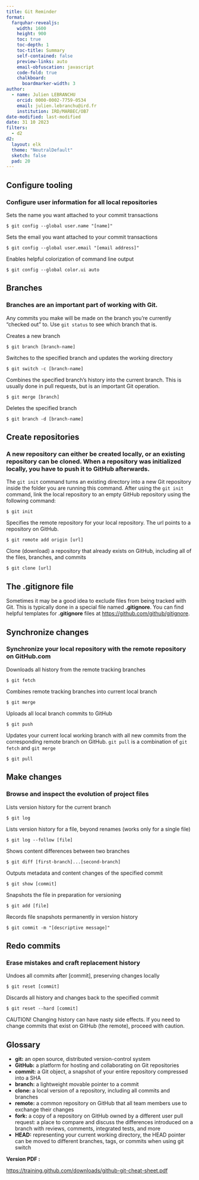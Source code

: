 ```yaml
---
title: Git Reminder
format:
  farquhar-revealjs:
    width: 1600
    height: 900
    toc: true
    toc-depth: 1
    toc-title: Summary
    self-contained: false    
    preview-links: auto
    email-obfuscation: javascript
    code-fold: true
    chalkboard: 
      boardmarker-width: 3
author:
  - name: Julien LEBRANCHU
    orcid: 0000-0002-7759-0534
    email: julien.lebranchu@ird.fr
    institution: IRD/MARBEC/OB7 
date-modified: last-modified
date: 31 10 2023
filters:
  - d2
d2:
  layout: elk
  theme: "NeutralDefault"
  sketch: false
  pad: 20
---
```


## Configure tooling
### Configure user information for all local repositories

Sets the name you want attached to your commit transactions
```
$ git config --global user.name "[name]"
```

Sets the email you want attached to your commit transactions
```
$ git config --global user.email "[email address]"
```

Enables helpful colorization of command line output
```
$ git config --global color.ui auto
```

## Branches
### Branches are an important part of working with Git. 

Any commits you make will be made on the branch you’re currently “checked out” to. Use `git status` to see which branch that is.

Creates a new branch
```
$ git branch [branch-name]
```

Switches to the specified branch and updates the working directory
```
$ git switch -c [branch-name]
```


Combines the specified branch’s history into the current branch. This is usually done in pull requests, but is an important Git operation.

```
$ git merge [branch]
```

Deletes the specified branch
```
$ git branch -d [branch-name]
```


## Create repositories
### A new repository can either be created locally, or an existing repository can be cloned. When a repository was initialized locally, you have to push it to GitHub afterwards.

The `git init` command turns an existing directory into a new Git repository inside the folder you are running this command. After using the `git init` command, link the local repository to an empty GitHub repository using the following command:
```
$ git init
```

Specifies the remote repository for your local repository. The url points to a repository on GitHub.
```
$ git remote add origin [url]
```

Clone (download) a repository that already exists on GitHub, including all of the files, branches, and commits
```
$ git clone [url]
```


## The .gitignore file

Sometimes it may be a good idea to exclude files from being tracked with Git. This is typically done in a special file named **.gitignore**. You can find helpful templates for **.gitignore** files at <https://github.com/github/gitignore>.

## Synchronize changes
### Synchronize your local repository with the remote repository on GitHub.com

Downloads all history from the remote tracking branches
```
$ git fetch
```


Combines remote tracking branches into current local branch
```
$ git merge
```


Uploads all local branch commits to GitHub
```
$ git push
```



Updates your current local working branch with all new commits from the corresponding remote branch on GitHub. `git pull` is a combination of `git fetch` and `git merge`

```
$ git pull
```


## Make changes
### Browse and inspect the evolution of project files

Lists version history for the current branch
```
$ git log
```


Lists version history for a file, beyond renames (works only for a single file)
```
$ git log --follow [file]
```

Shows content differences between two branches
```
$ git diff [first-branch]...[second-branch]
```

Outputs metadata and content changes of the specified commit
```
$ git show [commit]
```

Snapshots the file in preparation for versioning
```
$ git add [file]
```

Records file snapshots permanently in version history
```
$ git commit -m "[descriptive message]"
```



## Redo commits
### Erase mistakes and craft replacement history

Undoes all commits after [commit], preserving changes locally
```
$ git reset [commit]
```

Discards all history and changes back to the specified commit
```
$ git reset --hard [commit]
```

::: {.callout-caution collapse="true"}
[CAUTION!]{.alert} Changing history can have nasty side effects. If you need to change commits that exist on GitHub (the remote), proceed with caution.
:::

## Glossary

- **git:** an open source, distributed version-control system
- **GitHub:** a platform for hosting and collaborating on Git repositories
- **commit:** a Git object, a snapshot of your entire repository compressed into a SHA
- **branch:** a lightweight movable pointer to a commit
- **clone:** a local version of a repository, including all commits and branches
- **remote:** a common repository on GitHub that all team members use to exchange their changes
- **fork:** a copy of a repository on GitHub owned by a different user
pull request: a place to compare and discuss the differences introduced on a branch with reviews, comments, integrated tests, and more
- **HEAD:** representing your current working directory, the HEAD pointer can be moved to different branches, tags, or commits when using git switch


**Version PDF :**

<https://training.github.com/downloads/github-git-cheat-sheet.pdf>